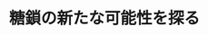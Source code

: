 ﻿---
title: "糖鎖の新たな可能性を探る"
category: "生命理工学院"
vol: 56
interviewee: "湯浅 英哉 "
url: ""
tags: ["構造","機械","エネルギー","立体構造","糖鎖"]
pdf: "56-3.pdf"
career: ""
pdfurl: "56-3/56-3.pdf"
preface: "糖が機械になる。糖の立体構造を利用し筋肉のように伸び縮みする糖鎖を作ることを研究しているのがここ湯浅である。私たちの糖＝エネルギー源という固定観念をすてる時がもうそこまでやってきた。"
---

